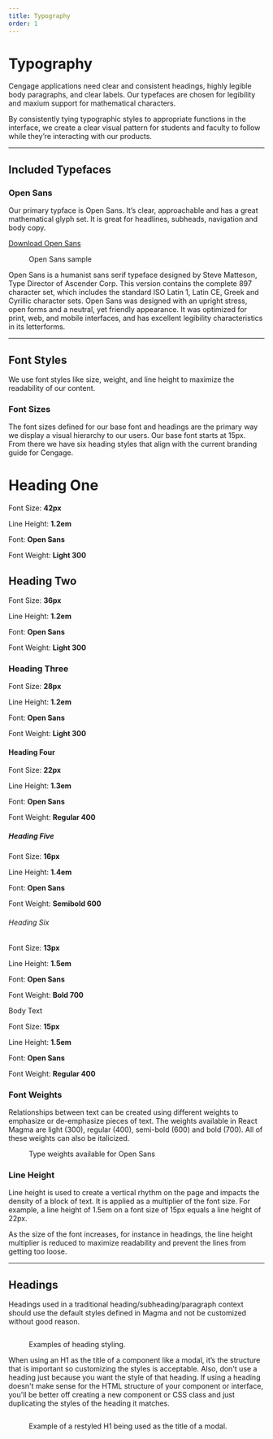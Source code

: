 ```yaml
---
title: Typography
order: 1
---
```




# Typography

Cengage applications need clear and consistent headings, highly legible body paragraphs, and clear labels. Our typefaces are chosen for legibility and maxium support for mathematical characters.

By consistently tying typographic styles to appropriate functions in the interface, we create a clear visual pattern for students and faculty to follow while they’re interacting with our products.

<span class="horizontal-spacer"></span>
<hr class="article-divider" />

## Included Typefaces

### Open Sans

Our primary typface is Open Sans. It’s clear, approachable and has a great mathematical glyph set. It is great for headlines, subheads, navigation and body copy.

<a href="https://fonts.google.com/specimen/Open+Sans" target="_blank">Download Open Sans</a>

<div class="two-col">
  <div class="row">
    <div class="col col-1">
      <figure>
        <img src="../../images/typography/open-sans-characters.png" alt="" />
        <figcaption>
          Open Sans sample
        </figcaption>
      </figure>
    </div>
    <div class="col col-2">
      Open Sans is a humanist sans serif typeface designed by Steve Matteson, Type Director of Ascender Corp. This version contains the complete 897 character set, which includes the standard ISO Latin 1, Latin CE, Greek and Cyrillic character sets. Open Sans was designed with an upright stress, open forms and a neutral, yet friendly appearance. It was optimized for print, web, and mobile interfaces, and has excellent legibility characteristics in its letterforms.
    </div>
  </div>
</div>

<hr class="article-divider" />

## Font Styles
We use font styles like size, weight, and line height to maximize the readability of our content.

### Font Sizes

The font sizes defined for our base font and headings are the primary way we display a visual hierarchy to our users. Our base font starts at 15px.  From there we have six heading styles that align with the current branding guide for Cengage.

<div class="type-details-table">
  <div class="type-example">
    <h1>Heading One</h1>
    <div class="type-specs">
      <p>Font Size: <strong>42px</strong></p>
      <p>Line Height: <strong>1.2em</strong></p>
      <p>Font: <strong>Open Sans</strong></p>
      <p>Font Weight: <strong>Light 300</strong></p>
    </div>
  </div>
  <div class="type-example">
    <h2>Heading Two</h2>
    <div class="type-specs">
      <p>Font Size: <strong>36px</strong></p>
      <p>Line Height: <strong>1.2em</strong></p>
      <p>Font: <strong>Open Sans</strong></p>
      <p>Font Weight: <strong>Light 300</strong></p>
    </div>
  </div>
  <div class="type-example">
    <h3>Heading Three</h3>
    <div class="type-specs">
      <p>Font Size: <strong>28px</strong></p>
      <p>Line Height: <strong>1.2em</strong></p>
      <p>Font: <strong>Open Sans</strong></p>
      <p>Font Weight: <strong>Light 300</strong></p>
    </div>
  </div>
  <div class="type-example">
    <h4>Heading Four</h4>
    <div class="type-specs">
      <p>Font Size: <strong>22px</strong></p>
      <p>Line Height: <strong>1.3em</strong></p>
      <p>Font: <strong>Open Sans</strong></p>
      <p>Font Weight: <strong>Regular 400</strong></p>
    </div>
  </div>
  <div class="type-example">
    <h5>Heading Five</h5>
    <div class="type-specs">
      <p>Font Size: <strong>16px</strong></p>
      <p>Line Height: <strong>1.4em</strong></p>
      <p>Font: <strong>Open Sans</strong></p>
      <p>Font Weight: <strong>Semibold 600</strong></p>
    </div>
  </div>
  <div class="type-example">
    <h6>Heading Six</h6>
    <div class="type-specs">
      <p>Font Size: <strong>13px</strong></p>
      <p>Line Height: <strong>1.5em</strong></p>
      <p>Font: <strong>Open Sans</strong></p>
      <p>Font Weight: <strong>Bold 700</strong></p>
    </div>
  </div>
  <div class="type-example">
    Body Text
    <div class="type-specs">
      <p>Font Size: <strong>15px</strong></p>
      <p>Line Height: <strong>1.5em</strong></p>
      <p>Font: <strong>Open Sans</strong></p>
      <p>Font Weight: <strong>Regular 400</strong></p>
    </div>
  </div>
</div>

### Font Weights

Relationships between text can be created using different weights to emphasize or de-emphasize pieces of text.  The weights available in React Magma are light (300), regular (400), semi-bold (600) and bold (700).  All of these weights can also be italicized.

<div class="two-col">
  <div class="row">
    <div class="col col-1">
      <figure>
        <img src="../../images/typography/open-sans-weights.png" alt="" />
        <figcaption>
          Type weights available for Open Sans
        </figcaption>
      </figure>
    </div>
    <div class="col col-2">
    </div>
  </div>
</div>

### Line Height

Line height is used to create a vertical rhythm on the page and impacts the density of a block of text.  It is applied as a multiplier of the font size.  For example, a line height of 1.5em on a font size of 15px equals a line height of 22px.

As the size of the font increases, for instance in headings, the line height multiplier is reduced to maximize readability and prevent the lines from getting too loose.

<span class="horizontal-spacer"></span>
<hr class="article-divider" />

## Headings

Headings used in a traditional heading/subheading/paragraph context should use the default styles defined in Magma and not be customized without good reason.
<figure>
  <img src="../../images/headings/Headings_example.png" alt="" />
  <figcaption>
    <p>Examples of heading styling.</p>
  </figcaption>
</figure>
<span class="horizontal-spacer"></span>

When using an H1 as the title of a component like a modal, it’s the structure that is important so customizing the styles is acceptable.  Also, don't use a heading just because you want the style of that heading.  If using a heading doesn't make sense for the HTML structure of your component or interface, you'll be better off creating a new component or CSS class and just duplicating the styles of the heading it matches.
<figure>
  <img src="../../images/headings/Restyled_H1.png" alt="" />
  <figcaption>
    <p>Example of a restyled H1 being used as the title of a modal.</p>
  </figcaption>
</figure>

<span class="horizontal-spacer"></span>
